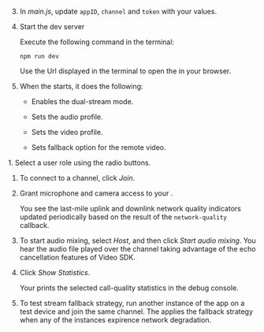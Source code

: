 
<PlatformWrapper platform="web">

3. In _main.js_, update `appID`, `channel` and `token` with your values.

4. Start the dev server

      Execute the following command in the terminal:

      ```terminal
      npm run dev
      ```

      Use the Url displayed in the terminal to open the <Vpl k="CLIENT" /> in your browser.

5. When the <Vpl k="CLIENT" /> starts, it does the following:

      - Enables the dual-stream mode.

      - Sets the audio profile. 

      - Sets the video profile.

      - Sets fallback option for the remote video.

<ProductWrapper notAllowed="video-calling">
1. Select a user role using the radio buttons.
</ProductWrapper>

1. To connect to a channel, click *Join*.

1. Grant microphone and camera access to your <Vpl k="CLIENT" />. 

      You see the last-mile uplink and downlink network quality indicators updated periodically based on the result of the `network-quality` callback.

1. To start audio mixing, select *Host*, and then click *Start audio mixing*. 
      You hear the audio file played over the channel taking advantage of the echo cancellation features of Video SDK.

1. Click *Show Statistics*.

      Your <Vpl k="CLIENT" /> prints the selected call-quality statistics in the debug console.

1. To test stream fallback strategy, run another instance of the app on a test device and join the same channel. The <Vg k="VSDK" /> applies the fallback strategy when any of the instances expirence network degradation. 

</PlatformWrapper>
